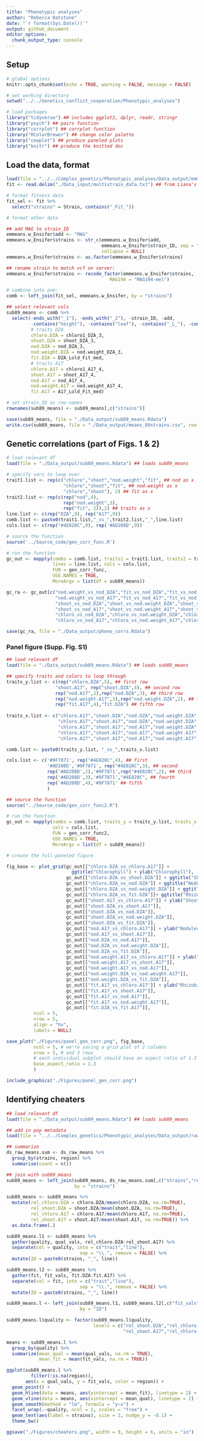 ```yaml
---
title: "Phenotypic analyses"
author: "Rebecca Batstone"
date: "`r format(Sys.Date())`"
output: github_document
editor_options: 
  chunk_output_type: console
---
```


## Setup


```r
# global options
knitr::opts_chunk$set(echo = TRUE, warning = FALSE, message = FALSE)

# set working directory
setwd("../../Genetics_conflict_cooperation/Phenotypic_analyses")

# load packages
library("tidyverse") ## includes ggplot2, dplyr, readr, stringr
library("psych") ## pairs function
library("corrplot") ## corrplot function
library("RColorBrewer") ## change color palette
library("cowplot") ## produce paneled plots
library("knitr") ## produce the knitted doc
```

## Load the data, format

```r
load(file = "../../Complex_genetics/Phenotypic_analyses/Data_output/emmeans.w_Ensifer.Rdata") ## loads emmeans.w_Ensifer
fit <- read.delim("./Data_input/multistrain_data.txt") ## from Liana's experiment

# format fitness data
fit_sel <- fit %>%
  select("strains" = Strain, contains("_Fit_"))

# format other data

## add MAG to strain_ID
emmeans.w_Ensifer$add <- "MAG"
emmeans.w_Ensifer$strains <- str_c(emmeans.w_Ensifer$add, 
                                   emmeans.w_Ensifer$strain_ID, sep = "", 
                                   collapse = NULL)
emmeans.w_Ensifer$strains <- as.factor(emmeans.w_Ensifer$strains)

## rename strain to match vcf on server:
emmeans.w_Ensifer$strains <- recode_factor(emmeans.w_Ensifer$strains, 
                                      MAG194 = "MAG194-mel")

# combine into one:
comb <- left_join(fit_sel, emmeans.w_Ensifer, by = "strains")

## select relevant cols
sub89_means <- comb %>%
  select(-ends_with("_1"), -ends_with("_2"), -strain_ID, -add,
         -contains("height"), -contains("leaf"), -contains("_L_"), -contains("plast"),
         # traits DZA
         chloro.DZA = chloro1_DZA_3, 
         shoot.DZA = shoot_DZA_3, 
         nod.DZA = nod_DZA_3, 
         nod.weight.DZA = nod.weight_DZA_3, 
         fit.DZA = DZA_Lold_Fit_med, 
         # traits A17
         chloro.A17 = chloro1_A17_4, 
         shoot.A17 = shoot_A17_4, 
         nod.A17 = nod_A17_4, 
         nod.weight.A17 = nod.weight_A17_4, 
         fit.A17 = A17_Lold_Fit_med)

# set strain_ID as row-names
rownames(sub89_means) <- sub89_means[,c("strains")]

save(sub89_means, file = "./Data_output/sub89_means.Rdata")
write.csv(sub89_means, file = "./Data_output/means_89strains.csv", row.names = FALSE)
```

## Genetic correlations (part of Figs. 1 & 2)

```r
# load relevant df
load(file = "./Data_output/sub89_means.Rdata") ## loads sub89_means

# specify vars to loop over
trait1.list <- rep(c("chloro","shoot","nod.weight","fit", ## nod as x 
                     "chloro","shoot","fit", ## nod.weight as x
                     "chloro","shoot"), 2) ## fit as x
trait2.list <- rep(c(rep("nod",4), 
                     rep("nod.weight",3), 
                     rep("fit", 2)),2) ## traits as x
line.list <- c(rep("DZA",9), rep("A17",9))
comb.list <- paste0(trait1.list,"_vs_",trait2.list,"_",line.list)
cols.list <- c(rep("#4E820C",9), rep('#AD208D',9))

# source the function
source('../Source_code/gen_corr_func.R')

# run the function
gc_out <- mapply(combs = comb.list, traits1 = trait1.list, traits2 = trait2.list, 
                 lines = line.list, cols = cols.list, 
                 FUN = gen_corr_func,  
                 USE.NAMES = TRUE, 
                 MoreArgs = list(df = sub89_means))

gc_ra <- gc_out[c("nod.weight_vs_nod_DZA","fit_vs_nod_DZA","fit_vs_nod.weight_DZA",
                  "nod.weight_vs_nod_A17","fit_vs_nod_A17","fit_vs_nod.weight_A17",
                  "shoot_vs_nod_DZA","shoot_vs_nod.weight_DZA","shoot_vs_fit_DZA",
                  "shoot_vs_nod_A17","shoot_vs_nod.weight_A17","shoot_vs_fit_A17",
                  "chloro_vs_nod_DZA","chloro_vs_nod.weight_DZA","chloro_vs_fit_DZA",
                  "chloro_vs_nod_A17","chloro_vs_nod.weight_A17","chloro_vs_fit_A17")]

save(gc_ra, file = "./Data_output/pheno_corrs.Rdata")
```

### Panel figure (Supp. Fig. S1)

```r
## load relevant df
load(file = "./Data_output/sub89_means.Rdata") ## loads sub89_means

## specify traits and colors to loop through
traits_y.list <- c(rep("chloro.DZA",5), ## first row
                  "shoot.A17", rep("shoot.DZA",4), ## second row
                  rep("nod.A17",2),rep("nod.DZA",3), ## third row
                  rep("nod.weight.A17",3),rep("nod.weight.DZA",2), ## fourth row
                  rep("fit.A17",4),"fit.DZA") ## fifth row
             
traits_x.list <- c("chloro.A17","shoot.DZA","nod.DZA","nod.weight.DZA","fit.DZA", ## first 
                   "chloro.A17","shoot.A17","nod.DZA","nod.weight.DZA","fit.DZA", ## second
                   "chloro.A17","shoot.A17","nod.A17","nod.weight.DZA","fit.DZA", ## third
                   "chloro.A17","shoot.A17","nod.A17","nod.weight.A17","fit.DZA", ## forth 
                   "chloro.A17","shoot.A17","nod.A17","nod.weight.A17","fit.A17") ## fifth 

comb.list <- paste0(traits_y.list, "_vs_",traits_x.list)

cols.list <- c('#9F7871', rep("#4E820C",4), ## first
               '#AD208D','#9F7871', rep("#4E820C",3), ## second
               rep('#AD208D',2),'#9F7871',rep("#4E820C",2), ## third
               rep('#AD208D',3),'#9F7871',"#4E820C", ## fourth
               rep('#AD208D',4),'#9F7871' ## fifth
               )

## source the function
source("../Source_code/gen_corr_func2.R")

# run the function
gc_out <- mapply(combs = comb.list, traits_y = traits_y.list, traits_x = traits_x.list, 
                 cols = cols.list, 
                 FUN = gen_corr_func2,  
                 USE.NAMES = TRUE, 
                 MoreArgs = list(df = sub89_means))

# create the full-paneled figure

fig_base <- plot_grid(gc_out[["chloro.DZA_vs_chloro.A17"]] + 
                        ggtitle("Chlorophyll") + ylab("Chlorophyll"), 
                      gc_out[["chloro.DZA_vs_shoot.DZA"]] + ggtitle("Shoot biomass"), 
                      gc_out[["chloro.DZA_vs_nod.DZA"]] + ggtitle("Nodules"), 
                      gc_out[["chloro.DZA_vs_nod.weight.DZA"]] + ggtitle("Nodule weight"),
                      gc_out[["chloro.DZA_vs_fit.DZA"]]+ ggtitle("Rhizobium relative fitness"),
                      gc_out[["shoot.A17_vs_chloro.A17"]] + ylab("Shoot biomass"),
                      gc_out[["shoot.DZA_vs_shoot.A17"]], 
                      gc_out[["shoot.DZA_vs_nod.DZA"]], 
                      gc_out[["shoot.DZA_vs_nod.weight.DZA"]], 
                      gc_out[["shoot.DZA_vs_fit.DZA"]],
                      gc_out[["nod.A17_vs_chloro.A17"]] + ylab("Nodules"),
                      gc_out[["nod.A17_vs_shoot.A17"]], 
                      gc_out[["nod.DZA_vs_nod.A17"]], 
                      gc_out[["nod.DZA_vs_nod.weight.DZA"]], 
                      gc_out[["nod.DZA_vs_fit.DZA"]],
                      gc_out[["nod.weight.A17_vs_chloro.A17"]] + ylab("Nodule weight"),
                      gc_out[["nod.weight.A17_vs_shoot.A17"]], 
                      gc_out[["nod.weight.A17_vs_nod.A17"]], 
                      gc_out[["nod.weight.DZA_vs_nod.weight.A17"]], 
                      gc_out[["nod.weight.DZA_vs_fit.DZA"]],
                      gc_out[["fit.A17_vs_chloro.A17"]] + ylab("Rhizobium relative fitness"), 
                      gc_out[["fit.A17_vs_shoot.A17"]], 
                      gc_out[["fit.A17_vs_nod.A17"]], 
                      gc_out[["fit.A17_vs_nod.weight.A17"]], 
                      gc_out[["fit.DZA_vs_fit.A17"]],
          ncol = 5,
          nrow = 5,
          align = "hv",
          labels = NULL)

save_plot("./Figures/panel_gen_corr.png", fig_base,
          ncol = 5, # we're saving a grid plot of 2 columns
          nrow = 5, # and 3 rows
          # each individual subplot should have an aspect ratio of 1.3
          base_aspect_ratio = 1.3
          )

include_graphics("./Figures/panel_gen_corr.png")
```

## Identifying cheaters

```r
## load relevant df
load(file = "./Data_output/sub89_means.Rdata") ## loads sub89_means

## add in pop metadata
load(file = "../../Complex_genetics/Phenotypic_analyses/Data_output/raw_means_long.Rdata") ## loads ds_raw_means

## summarize 
ds_raw_means.sum <- ds_raw_means %>%
  group_by(strains, region) %>%
  summarise(count = n())

## join with sub89_means
sub89_means <- left_join(sub89_means, ds_raw_means.sum[,c("strains","region")],
                         by = "strains")

sub89_means <- sub89_means %>%
  mutate(rel_chloro.DZA = chloro.DZA/mean(chloro.DZA, na.rm=TRUE),
         rel_shoot.DZA = shoot.DZA/mean(shoot.DZA, na.rm=TRUE),
         rel_chloro.A17 = chloro.A17/mean(chloro.A17, na.rm=TRUE),
         rel_shoot.A17 = shoot.A17/mean(shoot.A17, na.rm=TRUE)) %>%
  as.data.frame(.)

sub89_means.l1 <- sub89_means %>%
  gather(quality, qual_vals, rel_chloro.DZA:rel_shoot.A17) %>%
  separate(col = quality, into = c("trait","line"), 
                           sep = "\\.", remove = FALSE) %>%
  mutate(ID = paste0(strains, "_", line))

sub89_means.l2 <- sub89_means %>%
  gather(fit, fit_vals, fit.DZA:fit.A17) %>%
  separate(col = fit, into = c("trait","line"), 
                           sep = "\\.", remove = FALSE) %>%
  mutate(ID = paste0(strains, "_", line))

sub89_means.l <- left_join(sub89_means.l1, sub89_means.l2[,c("fit_vals","ID")],
                           by = "ID")

sub89_means.l$quality <- factor(sub89_means.l$quality, 
                                levels = c("rel_shoot.DZA","rel_chloro.DZA",
                                           "rel_shoot.A17","rel_chloro.A17"))

means <- sub89_means.l %>%
  group_by(quality) %>%
  summarize(mean_qual = mean(qual_vals, na.rm = TRUE),
            mean_fit = mean(fit_vals, na.rm = TRUE))

ggplot(sub89_means.l %>%
         filter(!is.na(region)), 
       aes(x = qual_vals, y = fit_vals, color = region)) +
  geom_point() +
  geom_hline(data = means, aes(yintercept = mean_fit), linetype = 2) +
  geom_vline(data = means, aes(xintercept = mean_qual), linetype = 2) +
  geom_smooth(method = "lm", formula = "y~x") +
  facet_wrap(.~quality, ncol = 2, scales = "free") +
  geom_text(aes(label = strains), size = 2, nudge_y = -0.1) +
  theme_bw()

ggsave("./Figures/cheaters.png", width = 9, height = 6, units = "in")
```

